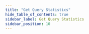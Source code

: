 ```yaml
---
title: "Get Query Statistics"
hide_table_of_contents: true
sidebar_label: Get Query Statistics
sidebar_position: 10
---
```





<LanguageSwitcher supportedLanguages={supportedLanguages} />

<LanguageContent language="csharp">
   <HowToGetQueryStatisticsCsharp />
</LanguageContent>

<LanguageContent language="java">
   <HowToGetQueryStatisticsJava />
</LanguageContent>

<LanguageContent language="python">
   <HowToGetQueryStatisticsPython />
</LanguageContent>

<LanguageContent language="php">
   <HowToGetQueryStatisticsPhp />
</LanguageContent>

<LanguageContent language="nodejs">
   <HowToGetQueryStatisticsNodejs />
</LanguageContent>


<!---
### Session
- [How to query](../../../client-api/session/querying/how-to-query)
- [How to customize query](../../../client-api/session/querying/how-to-customize-query)
- [Count query results](../../../client-api/session/querying/how-to-count-query-results)


-->